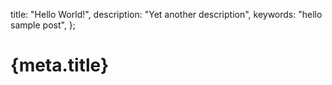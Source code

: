   title: "Hello World!",
  description: "Yet another description",
  keywords: "hello sample post",
};

# {meta.title}
